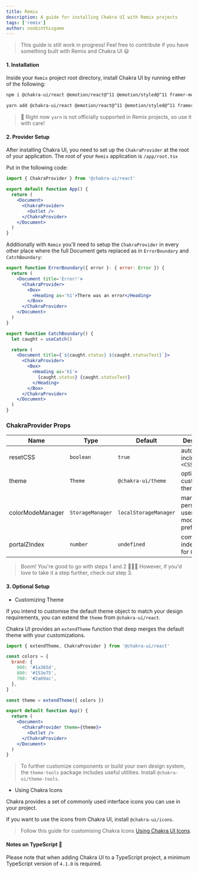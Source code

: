 ```yaml
---
title: Remix
description: A guide for installing Chakra UI with Remix projects
tags: ['remix']
author: noobinthisgame
---
```


> This guide is still work in progress! Feel free to contribute if you have
> something built with Remix and Chakra UI 😃

#### 1. Installation

Inside your `Remix` project root directory, install Chakra UI by running either
of the following:

```bash
npm i @chakra-ui/react @emotion/react@^11 @emotion/styled@^11 framer-motion@^5
```

```bash
yarn add @chakra-ui/react @emotion/react@^11 @emotion/styled@^11 framer-motion@^5
```

> 🚨 Right now `yarn` is not officially supported in Remix projects, so use it
> with care!

#### 2. Provider Setup

After installing Chakra UI, you need to set up the `ChakraProvider` at the root
of your application. The root of your `Remix` application is `/app/root.tsx`

Put in the following code:

```jsx live=false
import { ChakraProvider } from '@chakra-ui/react'

export default function App() {
  return (
    <Document>
      <ChakraProvider>
        <Outlet />
      </ChakraProvider>
    </Document>
  )
}
```

Additionally with `Remix` you'll need to setup the `ChakraProvider` in every
other place where the full Document gets replaced as in `ErrorBoundary` and
`CatchBoundary`:

```jsx live=false
export function ErrorBoundary({ error }: { error: Error }) {
  return (
    <Document title='Error!'>
      <ChakraProvider>
        <Box>
          <Heading as='h1'>There was an error</Heading>
        </Box>
      </ChakraProvider>
    </Document>
  )
}

export function CatchBoundary() {
  let caught = useCatch()

  return (
    <Document title={`${caught.status} ${caught.statusText}`}>
      <ChakraProvider>
        <Box>
          <Heading as='h1'>
            {caught.status} {caught.statusText}
          </Heading>
        </Box>
      </ChakraProvider>
    </Document>
  )
}
```

### ChakraProvider Props

| Name             | Type             | Default               | Description                                         |
| ---------------- | ---------------- | --------------------- | --------------------------------------------------- |
| resetCSS         | `boolean`        | `true`                | automatically includes `<CSSReset />`               |
| theme            | `Theme`          | `@chakra-ui/theme`    | optional custom theme                               |
| colorModeManager | `StorageManager` | `localStorageManager` | manager to persist a users color mode preference in |
| portalZIndex     | `number`         | `undefined`           | common z-index to use for `Portal`                  |

> Boom! You're good to go with steps 1 and 2 🚀🚀🚀 However, if you'd love to
> take it a step further, check out step 3.

#### 3. Optional Setup

- Customizing Theme

If you intend to customise the default theme object to match your design
requirements, you can extend the `theme` from `@chakra-ui/react`.

Chakra UI provides an `extendTheme` function that deep merges the default theme
with your customizations.

```jsx live=false
import { extendTheme, ChakraProvider } from '@chakra-ui/react'

const colors = {
  brand: {
    900: '#1a365d',
    800: '#153e75',
    700: '#2a69ac',
  },
}

const theme = extendTheme({ colors })

export default function App() {
  return (
    <Document>
      <ChakraProvider theme={theme}>
        <Outlet />
      </ChakraProvider>
    </Document>
  )
}
```

> To further customize components or build your own design system, the
> `theme-tools` package includes useful utilities. Install
> `@chakra-ui/theme-tools`.

- Using Chakra Icons

Chakra provides a set of commonly used interface icons you can use in your
project.

If you want to use the icons from Chakra UI, install `@chakra-ui/icons`.

> Follow this guide for customising Chakra Icons
> [Using Chakra UI Icons](/docs/media-and-icons/icon).

#### Notes on TypeScript 🚨

Please note that when adding Chakra UI to a TypeScript project, a minimum
TypeScript version of `4.1.0` is required.
